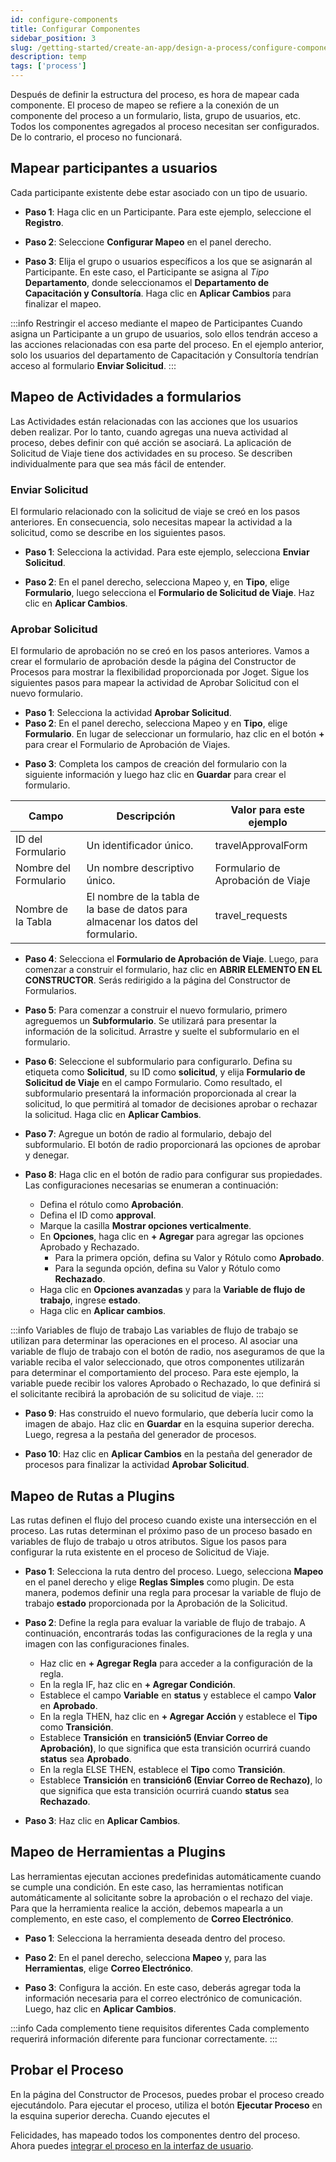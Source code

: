 ```yaml
---
id: configure-components
title: Configurar Componentes
sidebar_position: 3
slug: /getting-started/create-an-app/design-a-process/configure-components
description: temp
tags: ['process']
---
```



Después de definir la estructura del proceso, es hora de mapear cada componente. El proceso de mapeo se refiere a la conexión de un componente del proceso a un formulario, lista, grupo de usuarios, etc. Todos los componentes agregados al proceso necesitan ser configurados. De lo contrario, el proceso no funcionará.

## Mapear participantes a usuarios

Cada participante existente debe estar asociado con un tipo de usuario.

- **Paso 1**: Haga clic en un Participante. Para este ejemplo, seleccione el **Registro**.

<Images
  imgURL="img/getting-started/create-an-app/design-a-process/configure-component-participant-1.png"
  wSize="65%"
/>

- **Paso 2**: Seleccione **Configurar Mapeo** en el panel derecho.

<Images
  imgURL="img/getting-started/create-an-app/design-a-process/configure-component-participant-2.png"
  wSize="65%"
/>

- **Paso 3**: Elija el grupo o usuarios específicos a los que se asignarán al Participante. En este caso, el Participante se asigna al _Tipo_ **Departamento**, donde seleccionamos el **Departamento de Capacitación y Consultoría**. Haga clic en **Aplicar Cambios** para finalizar el mapeo.

<Images
  imgURL="img/getting-started/create-an-app/design-a-process/configure-component-participant-3.png"
  wSize="65%"
/>

:::info Restringir el acceso mediante el mapeo de Participantes
Cuando asigna un Participante a un grupo de usuarios, solo ellos tendrán acceso a las acciones relacionadas con esa parte del proceso. En el ejemplo anterior, solo los usuarios del departamento de Capacitación y Consultoría tendrían acceso al formulario **Enviar Solicitud**.
:::

## Mapeo de Actividades a formularios

Las Actividades están relacionadas con las acciones que los usuarios deben realizar. Por lo tanto, cuando agregas una nueva actividad al proceso, debes definir con qué acción se asociará. La aplicación de Solicitud de Viaje tiene dos actividades en su proceso. Se describen individualmente para que sea más fácil de entender.

### Enviar Solicitud

El formulario relacionado con la solicitud de viaje se creó en los pasos anteriores. En consecuencia, solo necesitas mapear la actividad a la solicitud, como se describe en los siguientes pasos.

- **Paso 1**: Selecciona la actividad. Para este ejemplo, selecciona **Enviar Solicitud**.

<Images
  imgURL="img/getting-started/create-an-app/design-a-process/configure-component-activity-1.png"
  wSize="65%"
/>

- **Paso 2**: En el panel derecho, selecciona Mapeo y, en **Tipo**, elige **Formulario**, luego selecciona el **Formulario de Solicitud de Viaje**. Haz clic en **Aplicar Cambios**.

<Images
  imgURL="img/getting-started/create-an-app/design-a-process/configure-component-activity-2.png"
  wSize="65%"
/>

### Aprobar Solicitud

El formulario de aprobación no se creó en los pasos anteriores. Vamos a crear el formulario de aprobación desde la página del Constructor de Procesos para mostrar la flexibilidad proporcionada por Joget. Sigue los siguientes pasos para mapear la actividad de Aprobar Solicitud con el nuevo formulario.

- **Paso 1**: Selecciona la actividad **Aprobar Solicitud**.
- **Paso 2**: En el panel derecho, selecciona Mapeo y en **Tipo**, elige **Formulario**. En lugar de seleccionar un formulario, haz clic en el botón **+** para crear el Formulario de Aprobación de Viajes.

<Images
  imgURL="img/getting-started/create-an-app/design-a-process/configure-component-activity-form-1.png"
  wSize="65%"
/>

- **Paso 3**: Completa los campos de creación del formulario con la siguiente información y luego haz clic en **Guardar** para crear el formulario.

<table>
  <thead>
    <tr>
      <th>Campo</th>
      <th>Descripción</th>
      <th>Valor para este ejemplo</th>
    </tr>
  </thead>
  <tbody>
    <tr>
      <td>ID del Formulario</td>
      <td>Un identificador único.</td>
      <td>travelApprovalForm</td>
    </tr>
    <tr>
      <td>Nombre del Formulario</td>
      <td>Un nombre descriptivo único.</td>
      <td>Formulario de Aprobación de Viaje</td>
    </tr>
    <tr>
      <td>Nombre de la Tabla</td>
      <td>El nombre de la tabla de la base de datos para almacenar los datos del formulario.</td>
      <td>travel_requests</td>
    </tr>
  </tbody>
</table>

- **Paso 4**: Selecciona el **Formulario de Aprobación de Viaje**. Luego, para comenzar a construir el formulario, haz clic en **ABRIR ELEMENTO EN EL CONSTRUCTOR**. Serás redirigido a la página del Constructor de Formularios.

<Images
  imgURL="img/getting-started/create-an-app/design-a-process/configure-component-activity-form-3.png"
  wSize="65%"
/>

- **Paso 5**: Para comenzar a construir el nuevo formulario, primero agreguemos un **Subformulario**. Se utilizará para presentar la información de la solicitud. Arrastre y suelte el subformulario en el formulario.

<Images
  imgURL="img/getting-started/create-an-app/design-a-process/configure-component-activity-form-4.png"
  wSize="65%"
/>

- **Paso 6**: Seleccione el subformulario para configurarlo. Defina su etiqueta como **Solicitud**, su ID como **solicitud**, y elija **Formulario de Solicitud de Viaje** en el campo Formulario. Como resultado, el subformulario presentará la información proporcionada al crear la solicitud, lo que permitirá al tomador de decisiones aprobar o rechazar la solicitud. Haga clic en **Aplicar Cambios**.

<Images
  imgURL="img/getting-started/create-an-app/design-a-process/configure-component-activity-form-5.png"
  wSize="65%"
/>

- **Paso 7**: Agregue un botón de radio al formulario, debajo del subformulario. El botón de radio proporcionará las opciones de aprobar y denegar.

<Images
  imgURL="img/getting-started/create-an-app/design-a-process/configure-component-activity-form-6.png"
  wSize="65%"
/>

- **Paso 8**: Haga clic en el botón de radio para configurar sus propiedades. Las configuraciones necesarias se enumeran a continuación:

  - Defina el rótulo como **Aprobación**.
  - Defina el ID como **approval**.
  - Marque la casilla **Mostrar opciones verticalmente**.
  - En **Opciones**, haga clic en **+ Agregar** para agregar las opciones Aprobado y Rechazado.
    - Para la primera opción, defina su Valor y Rótulo como **Aprobado**.
    - Para la segunda opción, defina su Valor y Rótulo como **Rechazado**.
  - Haga clic en **Opciones avanzadas** y para la **Variable de flujo de trabajo**, ingrese **estado**.
  - Haga clic en **Aplicar cambios**.

<Images
  imgURL="img/getting-started/create-an-app/design-a-process/configure-component-activity-form-7.png"
  wSize="65%"
/>

:::info Variables de flujo de trabajo
Las variables de flujo de trabajo se utilizan para determinar las operaciones en el proceso. Al asociar una variable de flujo de trabajo con el botón de radio, nos aseguramos de que la variable reciba el valor seleccionado, que otros componentes utilizarán para determinar el comportamiento del proceso. Para este ejemplo, la variable puede recibir los valores Aprobado o Rechazado, lo que definirá si el solicitante recibirá la aprobación de su solicitud de viaje.
:::

- **Paso 9**: Has construido el nuevo formulario, que debería lucir como la imagen de abajo. Haz clic en **Guardar** en la esquina superior derecha. Luego, regresa a la pestaña del generador de procesos.

<Images
  imgURL="img/getting-started/create-an-app/design-a-process/configure-component-activity-form-8.png"
  wSize="65%"
/>

- **Paso 10**: Haz clic en **Aplicar Cambios** en la pestaña del generador de procesos para finalizar la actividad **Aprobar Solicitud**.

## Mapeo de Rutas a Plugins

Las rutas definen el flujo del proceso cuando existe una intersección en el proceso. Las rutas determinan el próximo paso de un proceso basado en variables de flujo de trabajo u otros atributos. Sigue los pasos para configurar la ruta existente en el proceso de Solicitud de Viaje.

- **Paso 1**: Selecciona la ruta dentro del proceso. Luego, selecciona **Mapeo** en el panel derecho y elige **Reglas Simples** como plugin. De esta manera, podemos definir una regla para procesar la variable de flujo de trabajo **estado** proporcionada por la Aprobación de la Solicitud.

<Images
  imgURL="img/getting-started/create-an-app/design-a-process/configure-component-route-1.png"
  wSize="65%"
/>

- **Paso 2**: Define la regla para evaluar la variable de flujo de trabajo. A continuación, encontrarás todas las configuraciones de la regla y una imagen con las configuraciones finales.

  - Haz clic en **+ Agregar Regla** para acceder a la configuración de la regla.
  - En la regla IF, haz clic en **+ Agregar Condición**.
  - Establece el campo **Variable** en **status** y establece el campo **Valor** en **Aprobado**.
  - En la regla THEN, haz clic en **+ Agregar Acción** y establece el **Tipo** como **Transición**.
  - Establece **Transición** en **transición5 (Enviar Correo de Aprobación)**, lo que significa que esta transición ocurrirá cuando **status** sea **Aprobado**.
  - En la regla ELSE THEN, establece el **Tipo** como **Transición**.
  - Establece **Transición** en **transición6 (Enviar Correo de Rechazo)**, lo que significa que esta transición ocurrirá cuando **status** sea **Rechazado**.

<Images
  imgURL="img/getting-started/create-an-app/design-a-process/configure-component-route-2.png"
  wSize="55%"
/>

- **Paso 3**: Haz clic en **Aplicar Cambios**.

## Mapeo de Herramientas a Plugins

Las herramientas ejecutan acciones predefinidas automáticamente cuando se cumple una condición. En este caso, las herramientas notifican automáticamente al solicitante sobre la aprobación o el rechazo del viaje. Para que la herramienta realice la acción, debemos mapearla a un complemento, en este caso, el complemento de **Correo Electrónico**.

- **Paso 1**: Selecciona la herramienta deseada dentro del proceso.

<Images
  imgURL="img/getting-started/create-an-app/design-a-process/configure-component-tool-1.png"
  wSize="65%"
/>

- **Paso 2**: En el panel derecho, selecciona **Mapeo** y, para las **Herramientas**, elige **Correo Electrónico**.

<Images
  imgURL="img/getting-started/create-an-app/design-a-process/configure-component-tool-2.png"
  wSize="65%"
/>

- **Paso 3**: Configura la acción. En este caso, deberás agregar toda la información necesaria para el correo electrónico de comunicación. Luego, haz clic en **Aplicar Cambios**.

:::info Cada complemento tiene requisitos diferentes
Cada complemento requerirá información diferente para funcionar correctamente.
:::

## Probar el Proceso

En la página del Constructor de Procesos, puedes probar el proceso creado ejecutándolo. Para ejecutar el proceso, utiliza el botón **Ejecutar Proceso** en la esquina superior derecha. Cuando ejecutes el

Felicidades, has mapeado todos los componentes dentro del proceso. Ahora puedes [integrar el proceso en la interfaz de usuario](./integrate-process-into-ui).